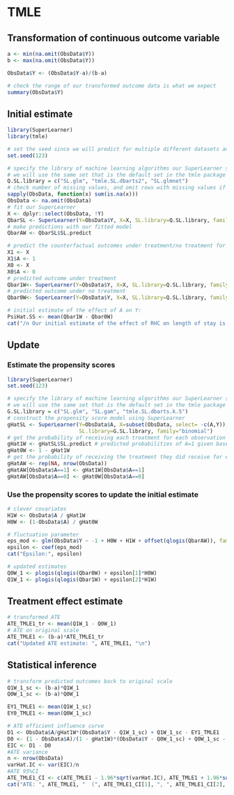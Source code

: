 # TMLE

## Transformation of continuous outcome variable
```r
a <- min(na.omit(ObsData$Y))
b <- max(na.omit(ObsData$Y))

ObsData$Y <- (ObsData$Y-a)/(b-a)

# check the range of our transformed outcome data is what we expect
summary(ObsData$Y)
```

## Initial estimate
```r
library(SuperLearner)
library(tmle)

# set the seed since we will predict for multiple different datasets and will need the SuperLearner set to stay the same
set.seed(123) 

# specify the library of machine learning algorithms our SuperLearner should use
# we will use the same set that is the default set in the tmle package
Q.SL.library = c("SL.glm", "tmle.SL.dbarts2", "SL.glmnet")
# check number of missing values, and omit rows with missing values if there are not too many
sapply(ObsData, function(x) sum(is.na(x))) 
ObsData <- na.omit(ObsData) 
# fit our SuperLearner
X <- dplyr::select(ObsData, !Y)
QbarSL <- SuperLearner(Y=ObsData$Y, X=X, SL.library=Q.SL.library, family="gaussian", method="method.CC_nloglik")
# make predictions with our fitted model
QbarAW <- QbarSL$SL.predict

# predict the counterfactual outcomes under treatment/no treatment for each observation
X1 <- X
X1$A <- 1
X0 <- X
X0$A <- 0
# predicted outcome under treatment
Qbar1W<- SuperLearner(Y=ObsData$Y, X=X, SL.library=Q.SL.library, family="gaussian", method="method.CC_nloglik", newX=X1)$SL.predict  
# predicted outcome under no treatment
Qbar0W<- SuperLearner(Y=ObsData$Y, X=X, SL.library=Q.SL.library, family="gaussian", method="method.CC_nloglik", newX=X0)$SL.predict   

# initial estimate of the effect of A on Y:
PsiHat.SS <- mean(Qbar1W - Qbar0W)
cat("/n Our initial estimate of the effect of RHC on length of stay is: ", PsiHat.SS)
```

## Update

### Estimate the propensity scores
```r
library(SuperLearner)
set.seed(123) 

# specify the library of machine learning algorithms our SuperLearner should use
# we will use the same set that is the default set in the tmle package
G.SL.library = c("SL.glm", "SL.gam", "tmle.SL.dbarts.k.5")
# construct the propensity score model using SuperLearner
gHatSL <- SuperLearner(Y=ObsData$A, X=subset(ObsData, select= -c(A,Y)), 
                       SL.library=G.SL.library, family="binomial")
# get the probability of receiving each treatment for each observation
gHat1W <- gHatSL$SL.predict # predicted probabilities of A=1 given baseline chars
gHat0W <- 1 - gHat1W
# get the probability of receiving the treatment they did receive for each observation
gHatAW <- rep(NA, nrow(ObsData))
gHatAW[ObsData$A==1] <- gHat1W[ObsData$A==1]
gHatAW[ObsData$A==0] <- gHat0W[ObsData$A==0]
```

### Use the propensity scores to update the initial estimate
```r
# clever covariates
H1W <- ObsData$A / gHat1W
H0W <- (1-ObsData$A) / gHat0W

# fluctuation parameter
eps_mod <- glm(ObsData$Y ~ -1 + H0W + H1W + offset(qlogis(QbarAW)), family = "binomial")
epsilon <- coef(eps_mod)
cat("Epsilon:", epsilon)

# updated estimates
Q0W_1 <- plogis(qlogis(Qbar0W) + epsilon[1]*H0W)
Q1W_1 <- plogis(qlogis(Qbar1W) + epsilon[2]*H1W)
```

## Treatment effect estimate
```r
# transformed ATE
ATE_TMLE1_tr <- mean(Q1W_1 - Q0W_1)
# ATE on original scale
ATE_TMLE1 <- (b-a)*ATE_TMLE1_tr
cat("Updated ATE estimate: ", ATE_TMLE1, "\n")
```

## Statistical inference
```r
# transform predicted outcomes back to original scale
Q1W_1_sc <- (b-a)*Q1W_1
Q0W_1_sc <- (b-a)*Q0W_1

EY1_TMLE1 <- mean(Q1W_1_sc)
EY0_TMLE1 <- mean(Q0W_1_sc)

# ATE efficient influence curve
D1 <- ObsData$A/gHat1W*(ObsData$Y - Q1W_1_sc) + Q1W_1_sc - EY1_TMLE1
D0 <- (1 - ObsData$A)/(1 - gHat1W)*(ObsData$Y - Q0W_1_sc) + Q0W_1_sc - EY0_TMLE1
EIC <- D1 - D0
#ATE variance
n <- nrow(ObsData)
varHat.IC <- var(EIC)/n
#ATE 95%CI
ATE_TMLE1_CI <- c(ATE_TMLE1 - 1.96*sqrt(varHat.IC), ATE_TMLE1 + 1.96*sqrt(varHat.IC))
cat("ATE: ", ATE_TMLE1, "  (", ATE_TMLE1_CI[1], ", ", ATE_TMLE1_CI[2], ")", sep = "")
```
